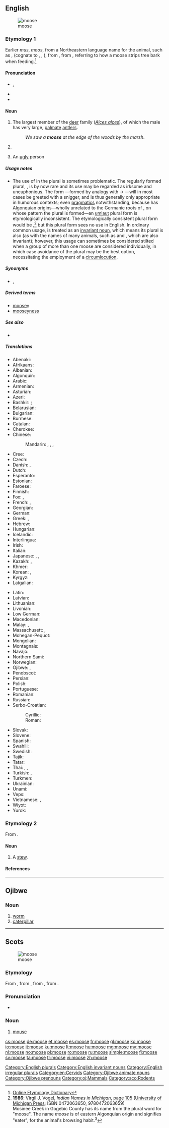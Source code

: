 ==English==
{{was wotd|2011|October|15}}
[[Image:Moose-Gustav.jpg|thumbnail|moose]]

===Etymology 1===
Earlier ''mus'', ''moos'', from a Northeastern {{etyl|alg|en}} language name for the animal, such as {{etyl|wam|en}} {{term|moos|lang=wam}}, {{term|mws|lang=wam}} (cognate to {{etyl|xnt|-}} {{term|moos|lang=xnt}}, {{etyl|aaq|-}} {{term|mos|lang=aaq}}, {{etyl|abe|-}} {{term|moz|lang=abe}}), from {{term|moos-u||he strips, cuts smooth|lang=wam}}, from {{etyl|alg-pro|en}} {{term/t|alg-pro|*mo·swa}}, referring to how a moose strips tree bark when feeding.<ref>[http://www.etymonline.com/index.php?term=moose Online Etymology Dictionary]</ref>

====Pronunciation====
* {{enPR|mo͞os}}, {{IPA|/muːs/}}
* {{rhymes|uːs}}
* {{homophones|lang=en|mousse}}

====Noun====
{{en-noun|moose|mooses|meese}}

# {{context|US|lang=en}} The largest member of the [[deer]] family (''[[Alces alces]]''), of which the male has very large, [[palmate]] [[antler]]s.
#: ''We saw a '''moose''' at the edge of the woods by the marsh''.
# {{plural of|moose|lang=en}}[[Category:English plurals]]
# {{cx|informal}} An [[ugly]] person

=====Usage notes=====
* The use of {{term||moose|lang=en}} in the plural is sometimes problematic. The regularly formed plural, {{term|mooses|lang=en}}, is by now rare and its use may be regarded as irksome and uneuphonious. The form {{term|meese|lang=en}}—formed by analogy with {{term|goose|lang=en}} → {{term|geese|lang=en}}—will in most cases be greeted with a snigger, and is thus generally only appropriate in humorous contexts; even [[pragmatics]] notwithstanding, because {{term||moose|lang=en}} has Algonquian origins—wholly unrelated to the Germanic roots of {{term||goose|lang=en}}, on whose pattern the plural {{term||meese|lang=en}} is formed—an [[umlaut]] plural form is etymologically inconsistent. The etymologically consistent plural form would be {{term||*mosinee|lang=en}},<ref name="INiM-etpl">'''1986''': Virgil J. Vogel, ''Indian Names in Michigan'', <span class="plainlinks">[http://books.google.co.uk/books?id=T5d5wS7so14C&pg=PA105&dq=moose+mosinee+plural page 105] ([http://www.press.umich.edu/titleDetailDesc.do?id=12506 University of Michigan Press]</span>; ISBN 0472063650, 9780472063659)<br/> Mosinee Creek in Gogebic County has its name from the plural word for "moose". The name ''moose'' is of eastern Algonquian origin and signifies "eater", for the animal's browsing habit.<sup>3</sup></ref> but this plural form sees no use in English. In ordinary common usage, {{term||moose|lang=en}} is treated as an [[invariant noun]], which means its plural is also {{term||moose|lang=en}} (as with the names of many animals, such as {{term|deer|lang=en}} and {{term|fish|lang=en}}, which are also invariant); however, this usage can sometimes be considered stilted when a group of more than one moose are considered individually, in which case avoidance of the plural may be the best option, necessitating the employment of a [[circumlocution]].

=====Synonyms=====
* {{sense|largest member of the deer family (Alces alces)}} {{l|en|elk}} {{qualifier|British}}, {{l|en|Newfoundland speed bump}} {{qualifier|Canadian|humorous}}

=====Derived terms=====
* [[moosey]]
* [[mooseyness]]

=====See also=====
* {{pedialite}}

=====Translations=====
{{trans-top|largest member of the deer family (Alces alces)}}
* Abenaki: {{t|abe|moz}}
* Afrikaans: {{t|af|eland}}
* Albanian: {{t|sq|dre brilopatë}}
* Algonquin: {{t|alq|mòz}}
* Arabic: {{t|ar|موظ|m|tr=mūẓ|sc=Arab}}
* Armenian: {{t|hy|որմզդեղն|tr=ormzdeġn}}
* Asturian: {{t|ast|alce|m}}
* Azeri: {{t|az|sığın}}
* Bashkir: {{t|ba|мышы|sc=Cyrl}}; {{qualifier|Eastern Bashkir}} {{t|ba|болан|sc=Cyrl}}
* Belarusian: {{t|be|лось|m|tr=losʹ|sc=Cyrl}}
* Bulgarian: {{t|bg|лос|m|tr=los|sc=Cyrl}}
* Burmese: {{t|my|မုစကောင်|sc=Mymr}}
* Catalan: {{t+|ca|ant|m}}
* Cherokee: {{t|chr|ᎠᏫ ᎤᏔᎾ|tr=awi utana|sc=Cher}}
* Chinese:
*: Mandarin: {{t+|cmn|大鹿|tr=dàlù|sc=Hani}}, {{t|cmn|駝鹿|sc=Hani}}, {{t+|cmn|驼鹿|tr=tuólù|sc=Hani}}, {{t+|cmn|麋鹿|tr=mílù|sc=Hani}}
* Cree: {{t|cr|ᒨᓴᐧ|tr=môswa}}
* Czech: {{t+|cs|los|m}}
* Danish: {{t|da|elg|c}}, {{t|da|elsdyr|n}}
* Dutch: {{t+|nl|eland|m}}
* Esperanto: {{t|eo|alko}}
* Estonian: {{t+|et|põder}}
* Faroese: {{t|fo|elgur|m}}
* Finnish: {{t+|fi|hirvi}}
* Fox: {{t|sac|meshêwêwa}}, {{t|sac|môthwa}}
* French: {{t+|fr|élan|m}}, {{t+|fr|orignal|m}} {{qualifier|Canadian French}}
* Georgian: {{t|ka|ლოსი|tr=losi|sc=Geor}}
* German: {{t+|de|Elch|m}}
* Greek: {{t+|el|άλκη|f|tr=álki}}, {{t|el|αμερικανική έλαφος|f|tr=amerikanikḗ élafos|sc=Grek}}
* Hebrew: {{t|he|צבי אמריקני|m|tr=tsvi amrikani|sc=Hebr}}
* Hungarian: {{t+|hu|jávorszarvas}}
* Icelandic: {{t+|is|elgur|m}}
* Interlingua: {{t|ia|alce}}
* Irish: {{t|ga|mús|m}}
* Italian: {{t+|it|alce}}
* Japanese: {{t|ja|ヘラジカ|tr=herajika|sc=Jpan}}, {{t|ja|箆鹿|tr=へらじか, herajika|sc=Jpan}}, {{t|ja|ムース|tr=mūsu|sc=Jpan}}
* Kazakh: {{t|kk|бұғы|tr=buğı|sc=Cyrl}}, {{t|kk|бұлан|tr=bulan|sc=Cyrl}}
* Khmer: {{t|km|មូហ្ស|tr=muuza|sc=Khmr}}
* Korean: {{t|ko|엘크|tr=elkeu|sc=Kore}}, {{t|ko|무스|tr=museu|sc=Kore}}
* Kyrgyz: {{t|ky|багыш|tr=bagış|sc=Cyrl}}
* Latgalian: {{t|ltg|brīds|m}}
{{trans-mid}}
* Latin: {{t+|la|alces|f}}
* Latvian: {{t|lv|alnis|m}}
* Lithuanian: {{t+|lt|briedis|m}}
* Livonian: {{t|liv|põddõrz}}
* Low German: {{t+|nds|Elk|m}}
* Macedonian: {{t|mk|лос|m|tr=los}}
* Malay: {{t|ms|moose}}, {{t|ms|elk}}
* Massachusett: {{t|wam|moos}}, {{t|wam|mws}}
* Mohegan-Pequot: {{t|xpq|mos}}
* Mongolian: {{t|mn|хандгай|tr=handgaj|sc=Cyrl}}
* Montagnais: {{t|moe|mush}}
* Navajo: {{t|nv|deeteel}}
* Northern Sami: {{t|se|ealga}}
* Norwegian: {{t+|no|elg|m}}
* Ojibwe: {{t|oj|mooz}}, {{t|oj|moonz}}
* Penobscot: {{t|aaq|mos}}
* Persian: {{t+|fa|موس|tr=mus|sc=fa-Arab}}
* Polish: {{t+|pl|łoś|m}}
* Portuguese: {{t+|pt|alce|m}}
* Romanian: {{t+|ro|elan|m}}
* Russian: {{t+|ru|лось|tr=losʹ|m}}
* Serbo-Croatian:
*: Cyrillic: {{t|sh|лос|m}}
*: Roman: {{t|sh|los|m}}
* Slovak: {{t|sk|los|m}}
* Slovene: {{t+|sl|los|m}}
* Spanish: {{t+|es|alce|m}}
* Swahili: {{t|sw|elki|m}}
* Swedish: {{t+|sv|älg|c}}
* Tajik: {{t|tg|шоҳгавазн|tr=šohgavazn|sc=Cyrl}}
* Tatar: {{t+|tt|поши|tr=poşi|sc=Cyrl}}
* Thai: {{t|th|ตัวมูซ|tr=dtua môot|sc=Thai}}, {{t|th|มูส|tr=môot|sc=Thai}}, {{t|th|กวางมูส|tr=gwaang môot|sc=Thai}}
* Turkish: {{t+|tr|alageyik}}, {{t+|tr|sığın}}
* Turkmen: {{t|tk|losy}}
* Ukrainian: {{t|uk|лось|m|tr=losʹ|sc=Cyrl}}
* Unami: {{t|unm|mus}}
* Veps: {{t|vep|hirb'}}
* Vietnamese: {{t|vi|nai anxet}}, {{t|vi|nai sừng tấm}}
* Wiyot: {{t|wiy|melak}}
* Yurok: {{t|yur|meweehl}}
{{trans-bottom}}

===Etymology 2===
From {{etyl|nl|en}} {{term|moes|lang=nl}}.

====Noun====
{{en-noun}}

# {{context|obsolete|rare|lang=en}} A [[stew]].

====References====
<references/>

[[Category:English invariant nouns]]
[[Category:English irregular plurals]]
[[Category:en:Cervids]]

----

==Ojibwe==

===Noun===
{{head|oj|noun|plural|mooseg}}

# [[worm]]
# [[caterpillar]]

[[Category:Ojibwe animate nouns‎]]
[[Category:Ojibwe prenouns]]
[[Category:oj:Mammals]]

----

==Scots==
[[File:Мышь 2.jpg|thumb|moose]]

===Etymology===
From {{etyl|enm|sco}} {{term|mous|lang=enm}}, from {{etyl|ang|sco}} {{term/t|ang|mūs}}, from {{etyl|gem-pro|sco}} {{term/t|gem-pro|*mūs}}, from {{etyl|ine-pro|sco}} {{term/t|ine-pro|*muh₂s}}.

===Pronunciation===
* {{IPA|[mus]|lang=sco}}

===Noun===
{{sco-noun|mice}}

# [[mouse]]

[[Category:sco:Rodents]]

[[cs:moose]]
[[de:moose]]
[[et:moose]]
[[es:moose]]
[[fr:moose]]
[[gl:moose]]
[[ko:moose]]
[[io:moose]]
[[it:moose]]
[[ku:moose]]
[[lt:moose]]
[[hu:moose]]
[[mg:moose]]
[[my:moose]]
[[nl:moose]]
[[no:moose]]
[[pl:moose]]
[[ro:moose]]
[[ru:moose]]
[[simple:moose]]
[[fi:moose]]
[[sv:moose]]
[[ta:moose]]
[[tr:moose]]
[[vi:moose]]
[[zh:moose]]
